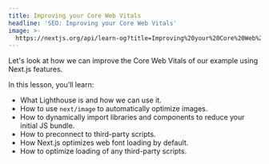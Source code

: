 ```yaml
---
title: Improving your Core Web Vitals
headline: 'SEO: Improving your Core Web Vitals'
image: >-
  https://nextjs.org/api/learn-og?title=Improving%20your%20Core%20Web%20Vitals&amp;chapter=22
---
```


Let's look at how we can improve the Core Web Vitals of our example using Next.js features.

In this lesson, you’ll learn:

*   What Lighthouse is and how we can use it.
*   How to use `next/image` to automatically optimize images.
*   How to dynamically import libraries and components to reduce your initial JS bundle.
*   How to preconnect to third-party scripts.
*   How Next.js optimizes web font loading by default.
*   How to optimize loading of any third-party scripts.
